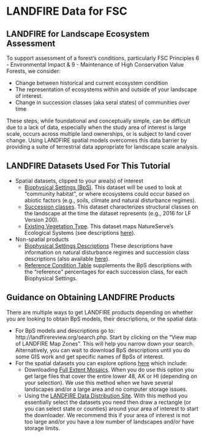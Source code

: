 # LANDFIRE Data for FSC {#InputData}

## LANDFIRE for Landscape Ecosystem Assessment  

To support assessment of a forest's conditions, particularly FSC Principles 6 - Environmental Impact & 9 - Maintenance of High Conservation Value Forests, we consider:

* Change between historical and current ecosystem condition 
* The representation of ecosystems within and outside of your landscape of interest.
* Change in succession classes (aka seral states) of communities over time

These steps, while foundational and conceptually simple, can be difficult due to a lack of data, especially when the study area of interest is large scale, occurs across multiple land ownerships, or is subject to land cover change. Using LANDFIRE spatial models overcomes this data barrier by providing a suite of terrestrial data appropriate for landscape scale analysis. 

## LANDFIRE Datasets Used For This Tutorial

* Spatial datasets, clipped to your area(s) of interest
    * [Biophysical Settings (BpS)](https://www.landfire.gov/bps.php). This dataset will be used to look at "community habitat", or where ecosystems could occur based on abiotic factors (e.g., soils, climate and natural disturbance regimes).
    * [Succession classes](https://www.landfire.gov/sclass.php). This dataset characterizes structural classes on the landscape at the time the dataset represents (e.g., 2016 for LF Version 200).
    * [Existing Vegetation Type](https://www.landfire.gov/evt.php). This dataset maps NatureServe's Ecological Systems (see descriptions [here](https://www.landfire.gov/documents/LANDFIRE_Ecological_Systems_Descriptions_CONUS.pdf)).
* Non-spatial products
    * [Biophysical Settings Descriptions](http://landfirereview.org/test/search.php) These descriptions have information on natural disturbance regimes and succession class descriptions (also available [here](https://www.landfire.gov/zip/LANDFIRE_CONUS_SClass_Mapping_Rules_9182020.zip)).  
    * [Reference Condition Table](https://www.landfire.gov/zip/LANDFIRE_CONUS_Reference_Condition_Table_August_2020.zip) supplements the BpS descriptions with the "reference" percentages for each succession class, for each Biophysical Settings.
    
## Guidance on Obtaining LANDFIRE Products

There are multiple ways to get LANDFIRE products depending on whether you are looking to obtain BpS models, their descriptions, or the spatial data:

* For BpS models and descriptions go to: http://landfirereview.org/search.php. Start by clicking on the "View map of LANDFIRE Map Zones". This will help you narrow down your search. Alternatively, you can wait to download BpS descriptions until you do some GIS work and get specific names of BpSs of interest.
* For the spatial datasets you can explore options [here](https://www.landfire.gov/getdata.php) which include:
    * Downloading [Full Extent Mosaics](https://www.landfire.gov/version_comparison.php). When you do use this option you get large files that cover the entire lower 48, AK or HI (depending on your selection).  We use this method when we have several landscapes and/or a large area and no computer storage issues.
    * Using the [LANDFIRE Data Distribution Site](https://www.landfire.gov/viewer/).  With this method you essentially select the datasets you need then draw a rectangle (or you can select state or counties) around your area of interest to start the downloader. We recommend this if your area of interest is not too large and/or you have a low number of landscapes and/or have storage limits.


